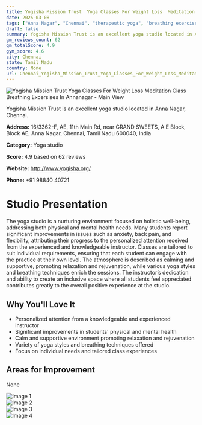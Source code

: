```yaml
---
title: Yogisha Mission Trust  Yoga Classes For Weight Loss  Meditation Class  Breathing Excersises In Annanagar
date: 2025-03-08
tags: ["Anna Nagar", "Chennai", "therapeutic yoga", "breathing exercises", "restorative yoga", "calming atmosphere", "personalized instruction", "Chennai"]  
draft: false
summary: Yogisha Mission Trust is an excellent yoga studio located in Anna Nagar, Chennai.
gm_reviews_count: 62
gm_totalScore: 4.9
gym_score: 4.6
city: Chennai
state: Tamil Nadu
country: None
url: Chennai_Yogisha_Mission_Trust_Yoga_Classes_For_Weight_Loss_Meditation_Class_Breathing_Excersises_In_Annanagar
---
```


<div className="aspect-[16/9] relative my-8">
  <img 
    src="https://lh5.googleusercontent.com/p/AF1QipNfqiCj_bULM_B6MxO5RR5C7EisITMv5KQf5-wW=w1920-h1080-k-no"
    alt="Yogisha Mission Trust  Yoga Classes For Weight Loss  Meditation Class  Breathing Excersises In Annanagar - Main View"
    className="object-cover absolute inset-0 w-full h-full rounded-lg"
  />
</div>

Yogisha Mission Trust is an excellent yoga studio located in Anna Nagar, Chennai.

**Address:** 16/3362-F, AE, 11th Main Rd, near GRAND SWEETS, A E Block, Block AE, Anna Nagar, Chennai, Tamil Nadu 600040, India

**Category:** Yoga studio

**Score:** 4.9 based on 62 reviews

**Website:** http://www.yogisha.org/

**Phone:** +91 98840 40721

# Studio Presentation

The yoga studio is a nurturing environment focused on holistic well-being, addressing both physical and mental health needs. Many students report significant improvements in issues such as anxiety, back pain, and flexibility, attributing their progress to the personalized attention received from the experienced and knowledgeable instructor. Classes are tailored to suit individual requirements, ensuring that each student can engage with the practice at their own level. The atmosphere is described as calming and supportive, promoting relaxation and rejuvenation, while various yoga styles and breathing techniques enrich the sessions. The instructor’s dedication and ability to create an inclusive space where all students feel appreciated contributes greatly to the overall positive experience at the studio.

## Why You'll Love It

- Personalized attention from a knowledgeable and experienced instructor
- Significant improvements in students' physical and mental health
- Calm and supportive environment promoting relaxation and rejuvenation
- Variety of yoga styles and breathing techniques offered
- Focus on individual needs and tailored class experiences

## Areas for Improvement

None

<div className="grid grid-cols-1 xl:grid-cols-2 gap-4 my-8">
<div className="aspect-[4/3] relative"><img src="https://lh3.googleusercontent.com/p/AF1QipONu9UzIUBxR2DdaeJqVSmxYhEKXEgzw_J5WRkn=w1920-h1080-k-no" alt="Image 1" className="object-cover absolute inset-0 w-full h-full rounded-lg" /></div>
<div className="aspect-[4/3] relative"><img src="https://lh5.googleusercontent.com/p/AF1QipP75opj4B5rzzkdGMG8X8aj8mh-FKEeuC9dosje=w1920-h1080-k-no" alt="Image 2" className="object-cover absolute inset-0 w-full h-full rounded-lg" /></div>
<div className="aspect-[4/3] relative"><img src="https://lh5.googleusercontent.com/p/AF1QipN16LQIzZzewolit1N2wgwQnXnE1T0mjJX8Fz0b=w1920-h1080-k-no" alt="Image 3" className="object-cover absolute inset-0 w-full h-full rounded-lg" /></div>
<div className="aspect-[4/3] relative"><img src="https://lh5.googleusercontent.com/p/AF1QipMdMf_EvOegzqjSiFP3OpU0t2rvdHOuqQlfHvL9=w1920-h1080-k-no" alt="Image 4" className="object-cover absolute inset-0 w-full h-full rounded-lg" /></div>
</div>